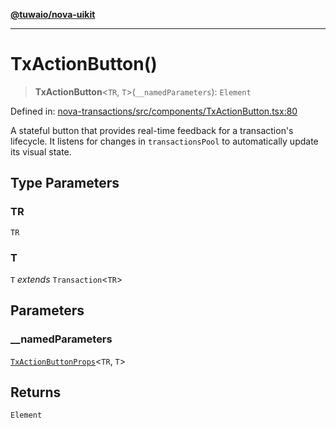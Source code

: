 [**@tuwaio/nova-uikit**](../../../README.md)

***

# TxActionButton()

> **TxActionButton**\<`TR`, `T`\>(`__namedParameters`): `Element`

Defined in: [nova-transactions/src/components/TxActionButton.tsx:80](https://github.com/TuwaIO/nova-uikit/blob/6aeab728cfd962d1f842390efac1e0823880290c/packages/nova-transactions/src/components/TxActionButton.tsx#L80)

A stateful button that provides real-time feedback for a transaction's lifecycle.
It listens for changes in `transactionsPool` to automatically update its visual state.

## Type Parameters

### TR

`TR`

### T

`T` *extends* `Transaction`\<`TR`\>

## Parameters

### \_\_namedParameters

[`TxActionButtonProps`](../type-aliases/TxActionButtonProps.md)\<`TR`, `T`\>

## Returns

`Element`
